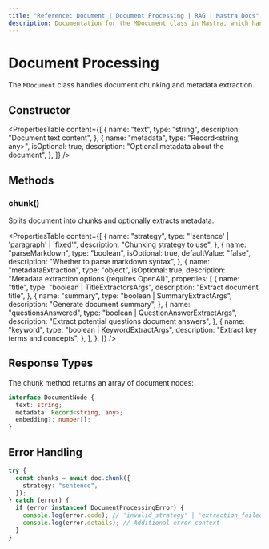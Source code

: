 ```yaml
---
title: "Reference: Document | Document Processing | RAG | Mastra Docs"
description: Documentation for the MDocument class in Mastra, which handles document chunking and metadata extraction.
---
```


# Document Processing

The `MDocument` class handles document chunking and metadata extraction.

## Constructor

<PropertiesTable
  content={[
    {
      name: "text",
      type: "string",
      description: "Document text content",
    },
    {
      name: "metadata",
      type: "Record<string, any>",
      isOptional: true,
      description: "Optional metadata about the document",
    },
  ]}
/>

## Methods

### chunk()

Splits document into chunks and optionally extracts metadata.

<PropertiesTable
  content={[
    {
      name: "strategy",
      type: "'sentence' | 'paragraph' | 'fixed'",
      description: "Chunking strategy to use",
    },
    {
      name: "parseMarkdown",
      type: "boolean",
      isOptional: true,
      defaultValue: "false",
      description: "Whether to parse markdown syntax",
    },
    {
      name: "metadataExtraction",
      type: "object",
      isOptional: true,
      description: "Metadata extraction options (requires OpenAI)",
      properties: [
        {
          name: "title",
          type: "boolean | TitleExtractorsArgs",
          description: "Extract document title",
        },
        {
          name: "summary",
          type: "boolean | SummaryExtractArgs",
          description: "Generate document summary",
        },
        {
          name: "questionsAnswered",
          type: "boolean | QuestionAnswerExtractArgs",
          description: "Extract potential questions document answers",
        },
        {
          name: "keyword",
          type: "boolean | KeywordExtractArgs",
          description: "Extract key terms and concepts",
        },
      ],
    },
  ]}
/>

## Response Types

The chunk method returns an array of document nodes:

```typescript copy
interface DocumentNode {
  text: string;
  metadata: Record<string, any>;
  embedding?: number[];
}
```

## Error Handling

```typescript copy
try {
  const chunks = await doc.chunk({
    strategy: "sentence",
  });
} catch (error) {
  if (error instanceof DocumentProcessingError) {
    console.log(error.code); // 'invalid_strategy' | 'extraction_failed' etc
    console.log(error.details); // Additional error context
  }
}
```
